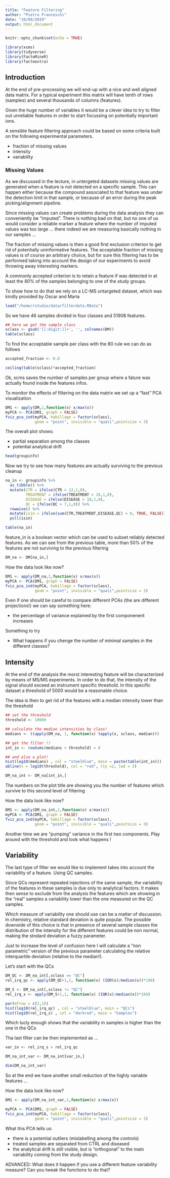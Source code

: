 ```yaml
---
title: "Feature Filtering"
author: "Pietro Franceschi"
date: "10/09/2019"
output: html_document
---
```


```r
knitr::opts_chunk$set(echo = TRUE)
```

```r
library(xcms)
library(tidyverse)
library(FactoMineR)
library(factoextra)
```


## Introduction
At the end of pre-processing we will end-up with a nice and well aligned data matrix. For a typical experiment this matrix will have tenth of rows (samples) and several thousands of columns (features). 

Given the huge number of variables it would be a clever idea to try to filter out unreliable features in order to start focussing on potentially important ions.

A sensible feature filtering approach could be based on some criteria built on the following experimental parameters.

* fraction of missing values
* intensity
* variability

### Missing Values
As we discussed in the lecture, in untergeted datasets missing values are generated when a feature is not detected on a specific sample. This can happen either because the compound associated to that feature was under the detection limit in that sample, or because of an error during the peak picking/alignment pipeline.

Since missing values can create problems during the data analysis they can conveniently be "imputed". There is nothing bad on that, but no one of us would consider a reliable marker a feature where the number of imputed values was too large ... there indeed we are measuring basically nothing in our samples ...

The fraction of missing values is then a good first exclusion criterion to get rid of potentially uninformative features. The acceptable fraction of missing values is of course an arbitrary choice, but for sure this filtering has to be performed taking into account the design of our experiments to avoid throwing away interesting markers.

A commonly accepted criterion is to retain a feature if was detected in at least the 80% of the samples belonging to one of the study groups. 

To show how to do that we rely on a LC-MS untargeted dataset, which was kindly provided by Oscar and Maria

```r
load("/home/rstudio/data/filterdata.RData")
```

So we have 46 samples divided in four classes and 51908 features. 

```r
## here we get the sample class
sclass <- gsub('[[:digit:]]+', '', colnames(DM))
table(sclass)
```

To find the acceptable sample per class with the 80 rule we can do as follows

```r
accepted_fraction <- 0.8

ceiling(table(sclass)*accepted_fraction)
```

Ok, xcms saves the number of samples per group where a fature was actually found inside the features infos.

To monitor the effects of filtering on the data matrix we set up a "fast" PCA visualization

```r
DM1 <- apply(DM,1,function(x) x/max(x))
myPCA <- PCA(DM1, graph = FALSE)
fviz_pca_ind(myPCA, habillage = factor(sclass), 
             geom = "point", invisible = "quali",pointsize = 3)
```


The overall plot shows:

* partial separation among the classes
* potential analytical drift



```r
head(groupinfo)
```

Now we try to see how many features are actually surviving to the previous cleanup

```r
na_in <- groupinfo %>% 
  as_tibble() %>% 
  mutate(CTR = ifelse(CTR > 12,1,0),
         TREATMENT = ifelse(TREATMENT > 10,1,0),
         DISEASE = ifelse(DISEASE > 10,1,0), 
         QC = ifelse(QC > 7,1,0)) %>% 
  rowwise() %>% 
  mutate(isin = ifelse(sum(CTR,TREATMENT,DISEASE,QC) > 0, TRUE, FALSE)) %>% 
  pull(isin)

table(na_in)


```

feature_in is a boolean vector which can be used to subset reliably detected features. As we can see from the previous table, more than 50% of the features are not surviving to the previous filtering
```r
DM_na <- DM[na_in,]
```


How the data look like now?

```r
DM1 <- apply(DM_na,1,function(x) x/max(x))
myPCA <- PCA(DM1, graph = FALSE)
fviz_pca_ind(myPCA, habillage = factor(sclass), 
             geom = "point", invisible = "quali",pointsize = 3)
```

Even if one should be careful to compare different PCAs (the are different projections!) we can say something here:

* the percentage of variance explained by the first componenent increases 

Something to try

* What happens if you chenge the number of minimal samples in the different classes?

## Intensity 
At the end of the analysis the morst interesting feature will be characterized by means of MS/MS experiments. In order to do that, the intensity of the signal should exceed an instrument specific threshold. In this specific dataset a threshold of 5000 would be a reasonable choice. 

The idea is then to get rid of the features with a median intensity lower than the threshold

```r
## set the threshold
threshold <- 10000

## calculate the median intensities by class!
medians <- t(apply(DM_na, 1, function(x) tapply(x, sclass, median)))

## get the filter !!
int_in <- rowSums(medians > threshold) > 0 

## and also a plot!
hist(log10(medians) , col = "steelblue", main = paste(table(int_in)))
abline(v = log10(threshold), col = "red", lty =2, lwd = 2)

DM_na_int <- DM_na[int_in,]
```


The numbers on the plot title are showing you the number of features which survive to this second level of filtering

How the data look like now? 

```r
DM1 <- apply(DM_na_int,1,function(x) x/max(x))
myPCA <- PCA(DM1, graph = FALSE)
fviz_pca_ind(myPCA, habillage = factor(sclass), 
             geom = "point", invisible = "quali",pointsize = 3)
```


Another time we are "pumping" variance in the first two components. 
Play around with the threshold and look what happens !

## Variability
The last type of filter we would like to implement takes into account the variability of a feature. Using QC samples.

Since QCs represent repeated injections of the same sample, the variability of the features in these samples is due only to analytical factors. It makes then sense to exclude from the analysis the features which are showing in the "real" samples a variability lower than the one measured on the QC samples.

Which measure of variability one should use can be a matter of discussion. In chemistry, relative standard deviation is quite popular. The possible downside of this choice is that in presence of several sample classes the distribution of the intensity for the different features could be non normal, making the stndard deviation a fuzzy parameter. 

Just to increase the level of confusion here I will calculate a "non parametric" version of the previous parameter calculating the relative interquartile deviation (relative to the median!).

Let's start with the QCs

```r
DM_QC <- DM_na_int[,sclass == "QC"]
rel_irq_qc <- apply(DM_QC+1,1, function(x) (IQR(x)/median(x))*100)

DM_S <- DM_na_int[,sclass != "QC"]
rel_irq_s <- apply(DM_S+1,1, function(x) (IQR(x)/median(x))*100)

par(mfrow = c(2,1))
hist(log10(rel_irq_qc) , col = "steelblue", main = "QCs")
hist(log10(rel_irq_s) , col = "darkred", main = "Samples")
```

Which lucly enough shows that the variability in samples is higher than the one in the QCs

Tha last filter can be then implemented as ...

```r
var_in <- rel_irq_s > rel_irq_qc

DM_na_int_var <- DM_na_int[var_in,]

dim(DM_na_int_var)
```

So at the end we have another small reduction of the highly variable features ...

How the data look like now? 

```r
DM1 <- apply(DM_na_int_var,1,function(x) x/max(x))

myPCA <- PCA(DM1, graph = FALSE)
fviz_pca_ind(myPCA, habillage = factor(sclass), 
             geom = "point", invisible = "quali",pointsize = 3)
```


What this PCA tells us:

* there is a potential outliers (mislabelling among the controls)
* treated samples are separated from CTRL and diseased
* the analytical drift is still visible, but is "orthogonal" to the main variability coming from the study design.



ADVANCED: What does it happen if you use a different feature variability measure? Can you tweak the functions to do that?
























